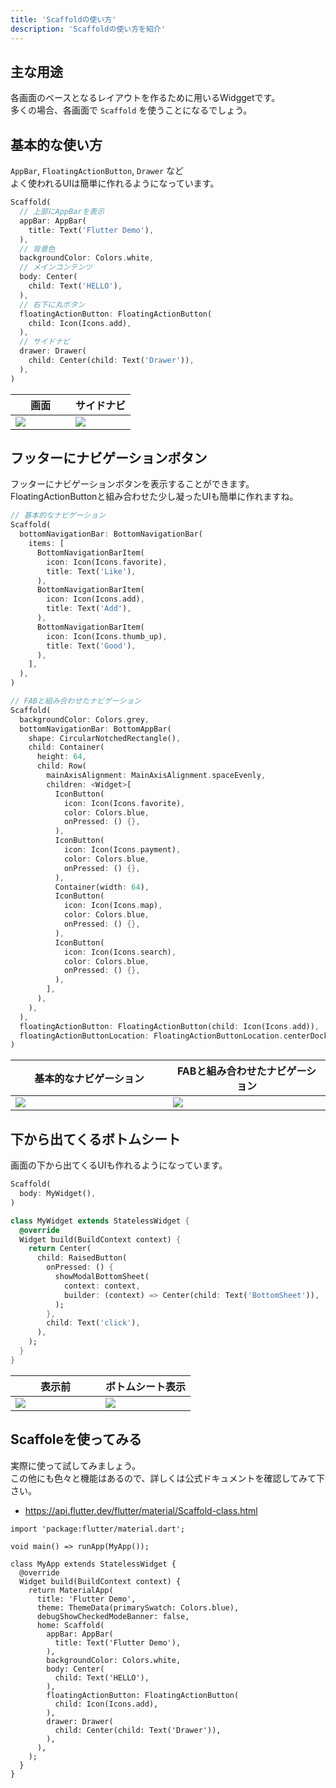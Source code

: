 ```yaml
---
title: 'Scaffoldの使い方'
description: 'Scaffoldの使い方を紹介'
---
```


## 主な用途

各画面のベースとなるレイアウトを作るために用いるWidggetです。  
多くの場合、各画面で `Scaffold` を使うことになるでしょう。


## 基本的な使い方

`AppBar`, `FloatingActionButton`, `Drawer` など  
よく使われるUIは簡単に作れるようになっています。

```dart
Scaffold(
  // 上部にAppBarを表示
  appBar: AppBar(
    title: Text('Flutter Demo'),
  ),
  // 背景色
  backgroundColor: Colors.white,
  // メインコンテンツ
  body: Center(
    child: Text('HELLO'),
  ),
  // 右下に丸ボタン
  floatingActionButton: FloatingActionButton(
    child: Icon(Icons.add),
  ),
  // サイドナビ
  drawer: Drawer(
    child: Center(child: Text('Drawer')),
  ),
)
```

<table>
    <thead>
        <tr>
            <th>画面</th>
            <th>サイドナビ</th>
        </tr>
    </thead>
    <tbody>
        <tr>
            <td width="50%"><img src="../images/master-widgets/scaffold-1.png" /></td>
            <td width="50%"><img src="../images/master-widgets/scaffold-2.png" /></td>
        </tr>
    </tbody>
</table>


## フッターにナビゲーションボタン

フッターにナビゲーションボタンを表示することができます。  
FloatingActionButtonと組み合わせた少し凝ったUIも簡単に作れますね。

```dart
// 基本的なナビゲーション
Scaffold(
  bottomNavigationBar: BottomNavigationBar(
    items: [
      BottomNavigationBarItem(
        icon: Icon(Icons.favorite),
        title: Text('Like'),
      ),
      BottomNavigationBarItem(
        icon: Icon(Icons.add),
        title: Text('Add'),
      ),
      BottomNavigationBarItem(
        icon: Icon(Icons.thumb_up),
        title: Text('Good'),
      ),
    ],
  ),
)

// FABと組み合わせたナビゲーション
Scaffold(
  backgroundColor: Colors.grey,
  bottomNavigationBar: BottomAppBar(
    shape: CircularNotchedRectangle(),
    child: Container(
      height: 64,
      child: Row(
        mainAxisAlignment: MainAxisAlignment.spaceEvenly,
        children: <Widget>[
          IconButton(
            icon: Icon(Icons.favorite),
            color: Colors.blue,
            onPressed: () {},
          ),
          IconButton(
            icon: Icon(Icons.payment),
            color: Colors.blue,
            onPressed: () {},
          ),
          Container(width: 64),
          IconButton(
            icon: Icon(Icons.map),
            color: Colors.blue,
            onPressed: () {},
          ),
          IconButton(
            icon: Icon(Icons.search),
            color: Colors.blue,
            onPressed: () {},
          ),
        ],
      ),
    ),
  ),
  floatingActionButton: FloatingActionButton(child: Icon(Icons.add)),
  floatingActionButtonLocation: FloatingActionButtonLocation.centerDocked,
)
```

<table>
    <thead>
        <tr>
            <th>基本的なナビゲーション</th>
            <th>FABと組み合わせたナビゲーション</th>
        </tr>
    </thead>
    <tbody>
        <tr>
            <td width="50%"><img src="../images/master-widgets/scaffold-navigation-1.png" /></td>
            <td width="50%"><img src="../images/master-widgets/scaffold-navigation-2.png" /></td>
        </tr>
    </tbody>
</table>


## 下から出てくるボトムシート

画面の下から出てくるUIも作れるようになっています。

```dart
Scaffold(
  body: MyWidget(),
)

class MyWidget extends StatelessWidget {
  @override
  Widget build(BuildContext context) {
    return Center(
      child: RaisedButton(
        onPressed: () {
          showModalBottomSheet(
            context: context,
            builder: (context) => Center(child: Text('BottomSheet')),
          );
        },
        child: Text('click'),
      ),
    );
  }
}
```

<table>
    <thead>
        <tr>
            <th>表示前</th>
            <th>ボトムシート表示</th>
        </tr>
    </thead>
    <tbody>
        <tr>
            <td width="50%"><img src="../images/master-widgets/scaffold-bottom-sheet-1.png" /></td>
            <td width="50%"><img src="../images/master-widgets/scaffold-bottom-sheet-2.png" /></td>
        </tr>
    </tbody>
</table>


## Scaffoleを使ってみる

実際に使って試してみましょう。  
この他にも色々と機能はあるので、詳しくは公式ドキュメントを確認してみて下さい。

- https://api.flutter.dev/flutter/material/Scaffold-class.html

```run-dartpad:theme-dark:mode-flutter:run-true:split-60:width-100%:height-500px
import 'package:flutter/material.dart';

void main() => runApp(MyApp());

class MyApp extends StatelessWidget {
  @override
  Widget build(BuildContext context) {
    return MaterialApp(
      title: 'Flutter Demo',
      theme: ThemeData(primarySwatch: Colors.blue),
      debugShowCheckedModeBanner: false,
      home: Scaffold(
        appBar: AppBar(
          title: Text('Flutter Demo'),
        ),
        backgroundColor: Colors.white,
        body: Center(
          child: Text('HELLO'),
        ),
        floatingActionButton: FloatingActionButton(
          child: Icon(Icons.add),
        ),
        drawer: Drawer(
          child: Center(child: Text('Drawer')),
        ),
      ),
    );
  }
}
```
